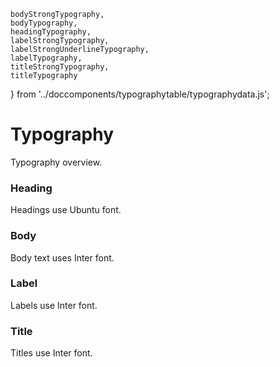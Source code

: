     bodyStrongTypography,
    bodyTypography,
    headingTypography,
    labelStrongTypography,
    labelStrongUnderlineTypography,
    labelTypography,
    titleStrongTypography,
    titleTypography
} from '../doccomponents/typographytable/typographydata.js';

<Meta title="Foundations/Typography" />

# Typography

Typography overview.

### Heading

Headings use Ubuntu font.

<TypographyTable data={headingTypography} />

### Body

Body text uses Inter font.

<TypographyTable data={bodyTypography} />
<TypographyTable data={bodyStrongTypography} />

### Label

Labels use Inter font.

<TypographyTable data={labelTypography} />
<TypographyTable data={labelStrongTypography} />
<TypographyTable data={labelStrongUnderlineTypography} />

### Title

Titles use Inter font.

<TypographyTable data={titleTypography} />
<TypographyTable data={titleStrongTypography} />
